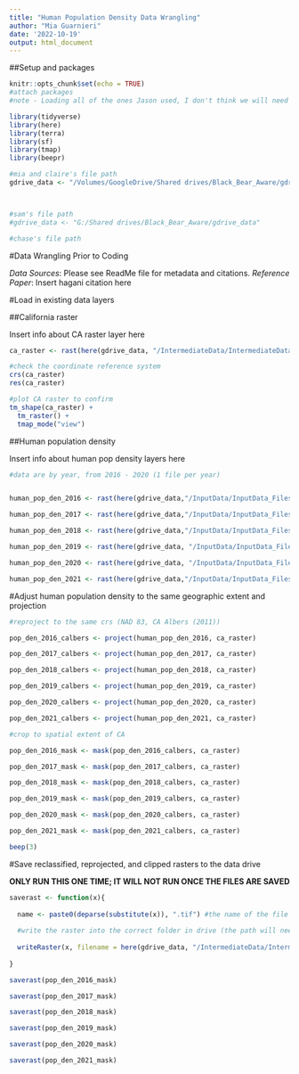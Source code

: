 ```yaml
---
title: "Human Population Density Data Wrangling"
author: "Mia Guarnieri"
date: '2022-10-19'
output: html_document
---
```


##Setup and packages

```r
knitr::opts_chunk$set(echo = TRUE)
#attach packages
#note - Loading all of the ones Jason used, I don't think we will need all of them 

library(tidyverse)
library(here)
library(terra)
library(sf)
library(tmap)
library(beepr)

#mia and claire's file path
gdrive_data <- "/Volumes/GoogleDrive/Shared drives/Black_Bear_Aware/gdrive_data"



#sam's file path
#gdrive_data <- "G:/Shared drives/Black_Bear_Aware/gdrive_data"

#chase's file path

```

#Data Wrangling Prior to Coding

*Data Sources*: Please see ReadMe file for metadata and citations.
*Reference Paper*: Insert hagani citation here

#Load in existing data layers

##California raster

Insert info about CA raster layer here

```r

ca_raster <- rast(here(gdrive_data, "/IntermediateData/IntermediateData_Files/CARaster_Tiger_Formatted/formattedcaraster.tif"))

#check the coordinate reference system 
crs(ca_raster)
res(ca_raster)

#plot CA raster to confirm
tm_shape(ca_raster) +
  tm_raster() +
  tmap_mode("view")


```


##Human population density

Insert info about human pop density layers here

```r
#data are by year, from 2016 - 2020 (1 file per year)


human_pop_den_2016 <- rast(here(gdrive_data,"/InputData/InputData_Files/HumanPopulationDensity_LandScan/2016_HumanPopulationDensity_LandScan/landscan_2016_conus_night.tif"))

human_pop_den_2017 <- rast(here(gdrive_data,"/InputData/InputData_Files/HumanPopulationDensity_LandScan/2017_HumanPopulationDensity_LandScan/landscan_2017_conus_night.tif"))

human_pop_den_2018 <- rast(here(gdrive_data,"/InputData/InputData_Files/HumanPopulationDensity_LandScan/2018_HumanPopulationDensity_LandScan/landscan_2018_conus_night.tif"))

human_pop_den_2019 <- rast(here(gdrive_data, "/InputData/InputData_Files/HumanPopulationDensity_LandScan/2019_HumanPopulationDensity_LandScan/landscan_2019_conus_night.tif"))

human_pop_den_2020 <- rast(here(gdrive_data, "/InputData/InputData_Files/HumanPopulationDensity_LandScan/2020_HumanPopulationDensity_LandScan/landscan_2020_conus_night.tif"))

human_pop_den_2021 <- rast(here(gdrive_data,"/InputData/InputData_Files/HumanPopulationDensity_LandScan/2021_HumanPopulationDensity_LandScan/landscan_2021_conus_night.tif"))

```



#Adjust human population density to the same geographic extent and projection


```r
#reproject to the same crs (NAD 83, CA Albers (2011))

pop_den_2016_calbers <- project(human_pop_den_2016, ca_raster)

pop_den_2017_calbers <- project(human_pop_den_2017, ca_raster)

pop_den_2018_calbers <- project(human_pop_den_2018, ca_raster)

pop_den_2019_calbers <- project(human_pop_den_2019, ca_raster)

pop_den_2020_calbers <- project(human_pop_den_2020, ca_raster)

pop_den_2021_calbers <- project(human_pop_den_2021, ca_raster)

#crop to spatial extent of CA

pop_den_2016_mask <- mask(pop_den_2016_calbers, ca_raster)

pop_den_2017_mask <- mask(pop_den_2017_calbers, ca_raster)

pop_den_2018_mask <- mask(pop_den_2018_calbers, ca_raster)

pop_den_2019_mask <- mask(pop_den_2019_calbers, ca_raster)

pop_den_2020_mask <- mask(pop_den_2020_calbers, ca_raster)

pop_den_2021_mask <- mask(pop_den_2021_calbers, ca_raster)

beep(3)
```
#Save reclassified, reprojected, and clipped rasters to the data drive

**ONLY RUN THIS ONE TIME; IT WILL NOT RUN ONCE THE FILES ARE SAVED**

```r
saverast <- function(x){
  
  name <- paste0(deparse(substitute(x)), ".tif") #the name of the file will be the same as the input object, plus '.tif' at the end
  
  #write the raster into the correct folder in drive (the path will need to be updated for other files) and save it as a geotiff
  
  writeRaster(x, filename = here(gdrive_data, "/IntermediateData/IntermediateData_Files/Pop_Den_Rasters_Formatted", name), filetype = "GTiff", overwrite= TRUE)
  
}

saverast(pop_den_2016_mask)

saverast(pop_den_2017_mask)

saverast(pop_den_2018_mask)

saverast(pop_den_2019_mask)

saverast(pop_den_2020_mask)

saverast(pop_den_2021_mask)



```

